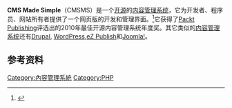 {{NoteTA|G1=IT|time=2017-09-26T01:27:27+00:00}}
'''CMS Made Simple'''（CMSMS）是一个[[开源|开源]]的[[内容管理系统|内容管理系统]]，它为开发者、程序员、网站所有者提供了一个网页版的开发和管理界面。<ref>{{Cite web |url=http://www.cmswire.com/cms/web-cms/drupal-vs-ez-publish-vs-wordpress-vs-cms-made-simple-004744.php |title=Drupal vs eZ Publish vs WordPress vs CMS Made Simple |accessdate=2016-04-20 |archive-date=2016-04-15 |archive-url=https://web.archive.org/web/20160415105114/http://www.cmswire.com/cms/web-cms/drupal-vs-ez-publish-vs-wordpress-vs-cms-made-simple-004744.php |dead-url=no }}</ref>它获得了[[Packt_Publishing|Packt Publishing]]评选出的2010年最佳开源内容管理系统年度奖。其它类似的[[内容管理系统|内容管理系统]]还有[[Drupal|Drupal]], [[WordPress|WordPress]],[[eZ_Publish|eZ Publish]]和[[Joomla!|Joomla!]]。

== 参考资料 ==
{{reflist}}

{{Computer software-stub}}

[[Category:內容管理系統|Category:內容管理系統]]
[[Category:PHP|Category:PHP]]
